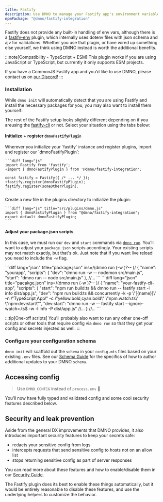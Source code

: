 ```yaml
---
title: Fastify
description: Use DMNO to manage your Fastify app's environment variables
npmPackage: "@dmno/fastify-integration"
---
```



Fastify does not provide any built-in handling of env vars, although there is a [fastify-env](https://github.com/fastify/fastify-env) plugin, which internally uses dotenv files with json schema and ajv for validations. Whether you use that plugin, or have wired up something else yourself, we think using DMNO instead is worth the additional benefits.

:::note[Compatibility - TypeScript + ESM]
This plugin works if you are using JavaScript or TypeScript, but currently it only supports ESM projects.

If you have a CommonJS Fastify app and you'd like to use DMNO, please contact us on [our Discord](https://chat.dmno.dev)!
:::

### Installation

While `dmno init` will automatically detect that you are using Fastify and install the necessary packages for you, you may also want to install them yourself:

<TabbedCode packageName="@dmno/fastify-integration dmno" />

The rest of the Fastify setup looks slightly different depending on if you areusing the [fastify-cli](https://github.com/fastify/fastify-cli) or not. Select your situation using the tabs below:

#### Initialize + register `dmnoFastifyPlugin`
<Tabs syncKey='fastifyType'>
  <TabItem label="Direct usage">
    Wherever you initialize your `fastify` instance and register plugins, import and register our `dmnoFastifyPlugin`:

    ```diff lang="js"
    import Fastify from 'fastify';
    +import { dmnoFastifyPlugin } from '@dmno/fastify-integration';

    const fastify = Fastify({ /* ... */ });
    +fastify.register(dmnoFastifyPlugin);
    fastify.register(someOtherPlugin);
    ```
  </TabItem>
  <TabItem label="fastify-cli">
    Create a new file in the plugins directory to initialize the plugin:

    ```diff lang="js" title="src/plugins/dmno.js"
    import { dmnoFastifyPlugin } from "@dmno/fastify-integration";
    export default dmnoFastifyPlugin;
    ```
  </TabItem>
</Tabs>

#### Adjust your package.json scripts

In this case, we must run our `dev` and `start` commands via [`dmno run`](/docs/reference/cli/run/). You'll want to adjust your `package.json` scripts accordingly. Your existing scripts may not match exactly, but that's ok. Just note that if you want live reload you need to include the `-w` flag.

<Tabs syncKey='fastifyType'>
  <TabItem label="Direct usage">  
    ```diff lang="json" title="package.json" ins=/(dmno run (-w )?-- )/
    {
      "name": "yourapp",
      "scripts": {
        "dev": "dmno run -w -- nodemon src/main.js",
        "start": "dmno run -- node src/main.js"
      },
      //...
    ```
  </TabItem>
  <TabItem label="fastify-cli">
    ```diff lang="json" title="pacakge.json" ins=/(dmno run (-w )?-- )/
    {
      "name": "your-fastify-cli-app", 
      "scripts": {
        "start": "npm run build:ts && dmno run -- fastify start -l info dist/app.js",
        "dev": "npm run build:ts && concurrently -k -p \"[{name}]\" -n \"TypeScript,App\" -c \"yellow.bold,cyan.bold\" \"npm:watch:ts\" \"npm:dev:start\"",
        "dev:start": "dmno run -w -- fastify start --ignore-watch=.ts$ -w -l info -P dist/app.js"
        //...
      }
      //...
    ```
  </TabItem>
</Tabs>

:::tip[One-off scripts]
You'll probably also want to run any other one-off scripts or other tools that require config via `dmno run` so that they get your config and secrets injected as well.
:::


### Configure your configuration schema

`dmno init` will scaffold out the `schema` in your `config.mts` files based on your existing `.env` files. See our [Schema Guide](/docs/guides/schema/) for the specifics of how to author additional updates to your DMNO `schema`.

## Accessing config

> Use `DMNO_CONFIG` instead of `process.env` 🎉

You'll now have fully typed and validated config and some cool security features described below.

## Security and leak prevention

Aside from the general DX improvements that DMNO provides, it also introduces important security features to keep your secrets safe:
- redacts your sensitive config from logs
- intercepts requests that send sensitive config to hosts not on an allow list
- stops returning sensitive config as part of server responses

You can read more about these features and how to enable/disable them in our [Security Guide](/docs/get-started/security/).

The Fastify plugin does its best to enable these things automatically, but it would be entirely reasonable to disable these features, and use the underlying helpers to customize the behavior.
